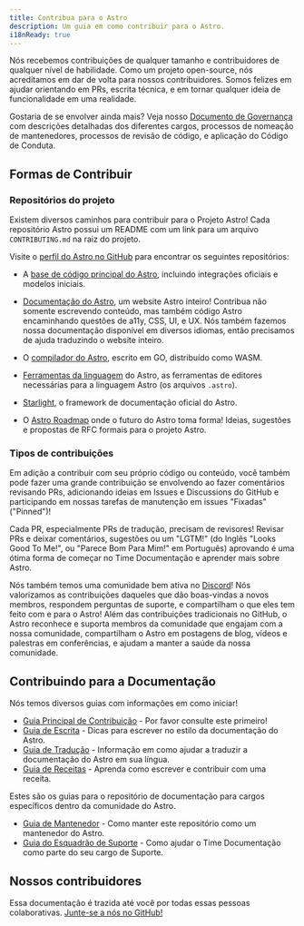 ```yaml
---
title: Contribua para o Astro
description: Um guia em como contribuir para o Astro.
i18nReady: true
---
```



Nós recebemos contribuições de qualquer tamanho e contribuidores de qualquer nível de habilidade. Como um projeto open-source, nós acreditamos em dar de volta para nossos contribuidores. Somos felizes em ajudar orientando em PRs, escrita técnica, e em tornar qualquer ideia de funcionalidade em uma realidade.

Gostaria de se envolver ainda mais? Veja nosso [Documento de Governança](https://github.com/withastro/.github/blob/main/GOVERNANCE.md) com descrições detalhadas dos diferentes cargos, processos de nomeação de mantenedores, processos de revisão de código, e aplicação do Código de Conduta.

## Formas de Contribuir

### Repositórios do projeto

Existem diversos caminhos para contribuir para o Projeto Astro! Cada repositório Astro possui um README com um link para um arquivo `CONTRIBUTING.md` na raiz do projeto.

Visite o [perfil do Astro no GitHub](https://github.com/withastro) para encontrar os seguintes repositórios:

- A [base de código principal do Astro](https://github.com/withastro/astro), incluindo integrações oficiais e modelos iniciais.

- [Documentação do Astro](https://github.com/withastro/docs), um website Astro inteiro! Contribua não somente escrevendo conteúdo, mas também código Astro encaminhando questões de a11y, CSS, UI, e UX. Nós também fazemos nossa documentação disponível em diversos idiomas, então precisamos de ajuda traduzindo o website inteiro.

- O [compilador do Astro](https://github.com/withastro/compiler), escrito em GO, distribuído como WASM.

- [Ferramentas da linguagem](https://github.com/withastro/language-tools) do Astro, as ferramentas de editores necessárias para a linguagem Astro (os arquivos `.astro`).

- [Starlight](https://github.com/withastro/starlight), o framework de documentação oficial do Astro.

- O [Astro Roadmap](https://github.com/withastro/roadmap) onde o futuro do Astro toma forma! Ideias, sugestões e propostas de RFC formais para o projeto Astro.

### Tipos de contribuições

Em adição a contribuir com seu próprio código ou conteúdo, você também pode fazer uma grande contribuição se envolvendo ao fazer comentários revisando PRs, adicionando ideias em Issues e Discussions do GitHub e participando em nossas tarefas de manutenção em issues "Fixadas" ("Pinned")!

Cada PR, especialmente PRs de tradução, precisam de revisores! Revisar PRs e deixar comentários, sugestões ou um "LGTM!" (do Inglês "Looks Good To Me!", ou "Parece Bom Para Mim!" em Português) aprovando é uma ótima forma de começar no Time Documentação e aprender mais sobre Astro.

Nós também temos uma comunidade bem ativa no [Discord](https://astro.build/chat)! Nós valorizamos as contribuições daqueles que dão boas-vindas a novos membros, respondem perguntas de suporte, e compartilham o que eles tem feito com e para o Astro! Além das contribuições tradicionais no GitHub, o Astro reconhece e suporta membros da comunidade que engajam com a nossa comunidade, compartilham o Astro em postagens de blog, vídeos e palestras em conferências, e ajudam a manter a saúde da nossa comunidade.

## Contribuindo para a Documentação

Nós temos diversos guias com informações em como iniciar!

- [Guia Principal de Contribuição](https://github.com/withastro/docs/blob/main/CONTRIBUTING.md) - Por favor consulte este primeiro!
- [Guia de Escrita](https://github.com/withastro/docs/blob/main/contributor-guides/writing-and-style-guide.md) - Dicas para escrever no estilo da documentação do Astro.
- [Guia de Tradução](https://github.com/withastro/docs/blob/main/contributor-guides/translating-astro-docs.md) - Informação em como ajudar a traduzir a documentação do Astro em sua língua.
- [Guia de Receitas](https://github.com/withastro/docs/blob/main/contributor-guides/submitting-a-recipe.md) - Aprenda como escrever e contribuir com uma receita.

Estes são os guias para o repositório de documentação para cargos específicos dentro da comunidade do Astro.
- [Guia de Mantenedor](https://github.com/withastro/docs/blob/main/contributor-guides/astro-maintainers-guide-to-docs.md) - Como manter este repositório como um mantenedor do Astro.
- [Guia do Esquadrão de Suporte](https://github.com/withastro/docs/blob/main/contributor-guides/support-squad-guide-to-docs.md) - Como ajudar o Time Documentação como parte do seu cargo de Suporte.

## Nossos contribuidores

Essa documentação é trazida até você por todas essas pessoas colaborativas. [Junte-se a nós no GitHub!](https://github.com/withastro/docs)

<ContributorList githubRepo="withastro/docs" />
